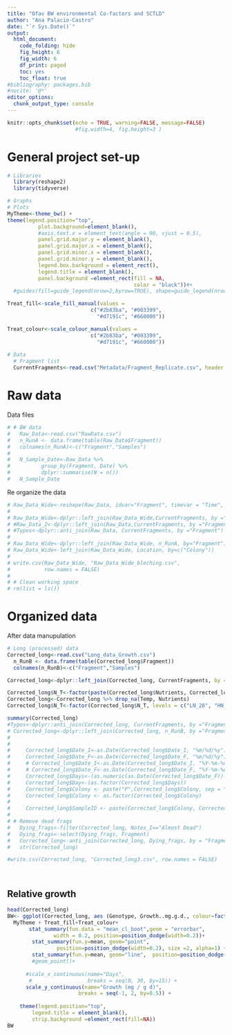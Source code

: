 ```yaml
---
title: "Ofav BW environmental Co-factors and SCTLD"
author: "Ana Palacio-Castro"
date: "`r Sys.Date()`"
output:
  html_document:
    code_folding: hide
    fig_height: 6
    fig_width: 6
    df_print: paged
    toc: yes
    toc_float: true
#bibliography: packages.bib
#nocite: '@*'
editor_options:
  chunk_output_type: console
---
```


```r
knitr::opts_chunk$set(echo = TRUE, warning=FALSE, message=FALSE) 
                      #fig.width=4, fig.height=3 )
```

# General project set-up 

```r

# Libraries
  library(reshape2)
  library(tidyverse)

# Graphs
# Plots
MyTheme<-theme_bw() +  
theme(legend.position="top",
          plot.background=element_blank(),
          #axis.text.x = element_text(angle = 90, vjust = 0.5),
          panel.grid.major.y = element_blank(),
          panel.grid.major.x = element_blank(),
          panel.grid.minor.x = element_blank(),
          panel.grid.minor.y = element_blank(),
          legend.box.background = element_rect(),
          legend.title = element_blank(),
          panel.background =element_rect(fill = NA, 
                                         color = "black"))#+
  #guides(fill=guide_legend(nrow=2,byrow=TRUE), shape=guide_legend(nrow=3,byrow=TRUE))

Treat_fill<-scale_fill_manual(values =
                           c("#2b83ba", "#003399",
                             "#d7191c", "#660000"))

Treat_colour<-scale_colour_manual(values =
                           c("#2b83ba", "#003399",
                             "#d7191c", "#660000"))
    
# Data    
  # Fragment list
  CurrentFragments<-read.csv("Metadata/Fragment_Replicate.csv", header = T)
```

# Raw data

Data files
```r

# # BW data
#   Raw_Data<-read.csv("RawData.csv")
#   n_RunA <- data.frame(table(Raw_Data$Fragment))
#   colnames(n_RunA)<-c("Fragment","Samples")
#   
#   N_Sample_Date<-Raw_Data %>%
#          group_by(Fragment, Date) %>%
#          dplyr::summarise(N = n())
#   N_Sample_Date

```

Re organize the data

```r
# Raw_Data_Wide<-reshape(Raw_Data, idvar="Fragment", timevar = "Time", direction = "wide")
# 
# Raw_Data_Wide<-dplyr::left_join(Raw_Data_Wide,CurrentFragments, by ="Fragment")
# #Raw_Data_2<-dplyr::left_join(Raw_Data,CurrentFragments, by ="Fragment")
# #Typos<-dplyr::anti_join(Raw_Data, CurrentFragments, by ="Fragment")
# 
# Raw_Data_Wide<-dplyr::left_join(Raw_Data_Wide, n_RunA, by="Fragment")
# Raw_Data_Wide<-left_join(Raw_Data_Wide, Location, by=c("Colony"))
# 
# write.csv(Raw_Data_Wide, "Raw_Data_Wide_bleching.csv",
#           row.names = FALSE)
# 
# # Clean working space
# rm(list = ls())
```

# Organized data

After data manupulation

```r

# Long (processed) data
Corrected_long<-read.csv("Long_data_Growth.csv")
  n_RunB <- data.frame(table(Corrected_long$Fragment))
  colnames(n_RunB)<-c("Fragment","Samples")

Corrected_long<-dplyr::left_join(Corrected_long, CurrentFragments, by ="Fragment")

Corrected_long$N_T<-factor(paste(Corrected_long$Nutrients, Corrected_long$Temp, sep = "_"))
Corrected_long<-Corrected_long %>% drop_na(Temp, Nutrients)
Corrected_long$N_T<-factor(Corrected_long$N_T, levels = c("LN_28", "HN_28", "LN_31", "HN_31"))

summary(Corrected_long)
#Typos<-dplyr::anti_join(Corrected_long, CurrentFragments, by ="Fragment")
# Corrected_long<-dplyr::left_join(Corrected_long, n_RunB, by ="Fragment")
# 
# 
#     Corrected_long$Date_I<-as.Date(Corrected_long$Date_I, "%m/%d/%y")
#     Corrected_long$Date_F<-as.Date(Corrected_long$Date_F, "%m/%d/%y")
#     # Corrected_long$Date_I<-as.Date(Corrected_long$Date_I, "%Y-%m-%d")
#     # Corrected_long$Date_F<-as.Date(Corrected_long$Date_F, "%Y-%m-%d")
#     Corrected_long$Days<-(as.numeric(as.Date(Corrected_long$Date_F))-18173)
#     Corrected_long$Day<-(as.factor(Corrected_long$Days))
#     Corrected_long$Colony <- paste("P",Corrected_long$Colony, sep = "_" )
#     Corrected_long$Colony <- as.factor(Corrected_long$Colony)
#     
#     Corrected_long$SampleID <- paste(Corrected_long$Colony, Corrected_long$Date_F, sep = "_")
# 
# # Remove dead frags
#   Dying_frags<-filter(Corrected_long, Notes_I=="Almost Dead")
#   Dying_frags<-select(Dying_frags, Fragment)
#   Corrected_long<-anti_join(Corrected_long, Dying_frags, by = "Fragment")
#   str(Corrected_long)

#write.csv(Corrected_long, "Corrected_long3.csv", row.names = FALSE)

  
```

## Relative growth

```r
head(Corrected_long)
BW<- ggplot(Corrected_long, aes (Genotype, Growth..mg.g.d., colour=factor(N_T))) + 
  MyTheme + Treat_fill+Treat_colour+
       stat_summary(fun.data = "mean_cl_boot",geom = "errorbar",
               width = 0.2, position=position_dodge(width=0.2))+
        stat_summary(fun.y=mean, geom="point", 
                position=position_dodge(width=0.2), size =2, alpha=1) +
        stat_summary(fun.y=mean, geom="line",  position=position_dodge(width=0.2)) + 
        #geom_point()+
      
      #scale_x_continuous(name="Days", 
       #                  breaks = seq(0, 30, by=15)) +
      scale_y_continuous(name="Growth (mg / g d)", 
                       breaks = seq(-1, 2, by=0.5)) +
    
    theme(legend.position="top",
        legend.title = element_blank(), 
        strip.background =element_rect(fill=NA)) 
BW

```

